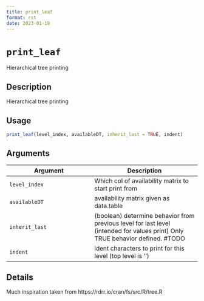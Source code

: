 ```yaml
--- 
title: print_leaf 
format: rst 
date: 2023-01-19 
--- 
```

# `print_leaf`

Hierarchical tree printing


## Description

Hierarchical tree printing


## Usage

```r
print_leaf(level_index, availableDT, inherit_last = TRUE, indent)
```


## Arguments

Argument      |Description
------------- |----------------
`level_index`     |     Which col of availability matrix to start print from
`availableDT`     |     availability matrix given as data.table
`inherit_last`     |     (boolean) determine behavior from previous level for last level (intended for values print) Only TRUE behavior defined. #TODO
`indent`     |     ident characters to print for this level (top level is '')


## Details

Much inspiration taken from https://rdrr.io/cran/fs/src/R/tree.R


